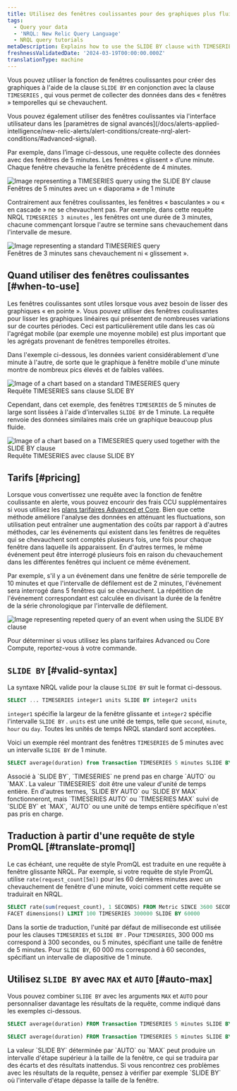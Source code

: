 ```yaml
---
title: Utilisez des fenêtres coulissantes pour des graphiques plus fluides
tags:
  - Query your data
  - 'NRQL: New Relic Query Language'
  - NRQL query tutorials
metaDescription: Explains how to use the SLIDE BY clause with TIMESERIES to smooth out "spiky" charts.
freshnessValidatedDate: '2024-03-19T00:00:00.000Z'
translationType: machine
---
```


Vous pouvez utiliser la fonction de fenêtres coulissantes pour créer des graphiques à l&apos;aide de la clause `SLIDE BY` en conjonction avec la clause `TIMESERIES` , qui vous permet de collecter des données dans des « fenêtres » temporelles qui se chevauchent.

<Callout variant="tip">
  Vous pouvez également utiliser des fenêtres coulissantes via l&apos;interface utilisateur dans les [paramètres de signal avancés](/docs/alerts-applied-intelligence/new-relic-alerts/alert-conditions/create-nrql-alert-conditions/#advanced-signal).
</Callout>

Par exemple, dans l’image ci-dessous, une requête collecte des données avec des fenêtres de 5 minutes. Les fenêtres « glissent » d’une minute. Chaque fenêtre chevauche la fenêtre précédente de 4 minutes.

<img title="TIMESERIES query with SLIDE BY clause" alt="Image representing a TIMESERIES query using the SLIDE BY clause" src="/images/queries-nrql_diagram_slide-by-window-time-series.webp" />

<figcaption>
  Fenêtres de 5 minutes avec un « diaporama » de 1 minute
</figcaption>

Contrairement aux fenêtres coulissantes, les fenêtres « basculantes » ou « en cascade » ne se chevauchent pas. Par exemple, dans cette requête NRQL `TIMESERIES 3 minutes` , les fenêtres ont une durée de 3 minutes, chacune commençant lorsque l&apos;autre se termine sans chevauchement dans l&apos;intervalle de mesure.

<img title="TIMESERIES query without SLIDE BY clause" alt="Image representing a standard TIMESERIES query" src="/images/queries-nrql_diagram_non-sliding-window-time-series.webp" />

<figcaption>
  Fenêtres de 3 minutes sans chevauchement ni « glissement ».
</figcaption>

## Quand utiliser des fenêtres coulissantes [#when-to-use]

Les fenêtres coulissantes sont utiles lorsque vous avez besoin de lisser des graphiques « en pointe ». Vous pouvez utiliser des fenêtres coulissantes pour lisser les graphiques linéaires qui présentent de nombreuses variations sur de courtes périodes. Ceci est particulièrement utile dans les cas où l&apos;agrégat mobile (par exemple une moyenne mobile) est plus important que les agrégats provenant de fenêtres temporelles étroites.

Dans l&apos;exemple ci-dessous, les données varient considérablement d&apos;une minute à l&apos;autre, de sorte que le graphique à fenêtre mobile d&apos;une minute montre de nombreux pics élevés et de faibles vallées.

<img title="TIMESERIES query without SLIDE BY clause" alt="Image of a chart based on a standard TIMESERIES query" src="/images/queries-nrql_screenshot-full_timeseries-spiky-NRQL-query-builder.webp" />

<figcaption>
  Requête TIMESERIES sans clause SLIDE BY
</figcaption>

Cependant, dans cet exemple, des fenêtres `TIMESERIES` de 5 minutes de large sont lissées à l&apos;aide d&apos;intervalles `SLIDE BY` de 1 minute. La requête renvoie des données similaires mais crée un graphique beaucoup plus fluide.

<img title="SLIDE BY used with TIMESERIES" alt="Image of a chart based on a TIMESERIES query used together with the SLIDE BY clause" src="/images/queries-nrql_screenshot-full_timeseries-smoothed-with-slide-by-NRQL-query-builder.webp" />

<figcaption>
  Requête TIMESERIES avec clause SLIDE BY
</figcaption>

## Tarifs [#pricing]

Lorsque vous convertissez une requête avec la fonction de fenêtre coulissante en alerte, vous pouvez encourir des frais CCU supplémentaires si vous utilisez les [plans tarifaires Advanced et Core](https://newrelic.com/pricing/compute#pricing_plan-compute). Bien que cette méthode améliore l&apos;analyse des données en atténuant les fluctuations, son utilisation peut entraîner une augmentation des coûts par rapport à d&apos;autres méthodes, car les événements qui existent dans les fenêtres de requêtes qui se chevauchent sont comptés plusieurs fois, une fois pour chaque fenêtre dans laquelle ils apparaissent. En d&apos;autres termes, le même événement peut être interrogé plusieurs fois en raison du chevauchement dans les différentes fenêtres qui incluent ce même événement.

Par exemple, s&apos;il y a un événement dans une fenêtre de série temporelle de 10 minutes et que l&apos;intervalle de défilement est de 2 minutes, l&apos;événement sera interrogé dans 5 fenêtres qui se chevauchent. La répétition de l&apos;événement correspondant est calculée en divisant la durée de la fenêtre de la série chronologique par l&apos;intervalle de défilement.

<img title="TIMESERIES query example with SLIDE BY clause" alt="Image representing repeted query of an event when using the SLIDE BY clause" src="/images/queries-nrql_diagram_slide-by-window-time-series-example.webp" />

Pour déterminer si vous utilisez les plans tarifaires Advanced ou Core Compute, reportez-vous à votre commande.

## `SLIDE BY` [#valid-syntax]

La syntaxe NRQL valide pour la clause `SLIDE BY` suit le format ci-dessous.

```sql
SELECT ... TIMESERIES integer1 units SLIDE BY integer2 units
```

`integer1` spécifie la largeur de la fenêtre glissante et `integer2` spécifie l&apos;intervalle `SLIDE BY` . `units` est une unité de temps, telle que `second`, `minute`, `hour` ou `day`. Toutes les unités de temps NRQL standard sont acceptées.

Voici un exemple réel montrant des fenêtres `TIMESERIES` de 5 minutes avec un intervalle `SLIDE BY` de 1 minute.

```sql
SELECT average(duration) from Transaction TIMESERIES 5 minutes SLIDE BY 1 minute
```

<Callout variant="tip">
  Associé à `SLIDE BY`, `TIMESERIES` ne prend pas en charge `AUTO` ou `MAX`. La valeur `TIMESERIES` doit être une valeur d&apos;unité de temps entière. En d&apos;autres termes, `SLIDE BY AUTO` ou `SLIDE BY MAX` fonctionneront, mais `TIMESERIES AUTO` ou `TIMESERIES MAX` suivi de `SLIDE BY` et `MAX`, `AUTO` ou une unité de temps entière spécifique n&apos;est pas pris en charge.
</Callout>

## Traduction à partir d&apos;une requête de style PromQL [#translate-promql]

Le cas échéant, une requête de style PromQL est traduite en une requête à fenêtre glissante NRQL. Par exemple, si votre requête de style PromQL utilise `rate(request_count[5m])` pour les 60 dernières minutes avec un chevauchement de fenêtre d&apos;une minute, voici comment cette requête se traduirait en NRQL.

```sql
SELECT rate(sum(request_count), 1 SECONDS) FROM Metric SINCE 3600 SECONDS AGO UNTIL NOW 
FACET dimensions() LIMIT 100 TIMESERIES 300000 SLIDE BY 60000
```

Dans la sortie de traduction, l&apos;unité par défaut de milliseconde est utilisée pour les clauses `TIMESERIES` et `SLIDE BY` . Pour `TIMESERIES`, 300 000 ms correspond à 300 secondes, ou 5 minutes, spécifiant une taille de fenêtre de 5 minutes. Pour `SLIDE BY`, 60 000 ms correspond à 60 secondes, spécifiant un intervalle de diapositive de 1 minute.

## Utilisez `SLIDE BY` avec `MAX` et `AUTO` [#auto-max]

Vous pouvez combiner `SLIDE BY` avec les arguments `MAX` et `AUTO` pour personnaliser davantage les résultats de la requête, comme indiqué dans les exemples ci-dessous.

```sql
SELECT average(duration) FROM Transaction TIMESERIES 5 minutes SLIDE BY MAX
```

```sql
SELECT average(duration) FROM Transaction TIMESERIES 5 minutes SLIDE BY AUTO
```

<Callout variant="tip">
  La valeur `SLIDE BY` déterminée par `AUTO` ou `MAX` peut produire un intervalle d&apos;étape supérieur à la taille de la fenêtre, ce qui se traduira par des écarts et des résultats inattendus. Si vous rencontrez ces problèmes avec les résultats de la requête, pensez à vérifier par exemple `SLIDE BY` où l&apos;intervalle d&apos;étape dépasse la taille de la fenêtre.
</Callout>